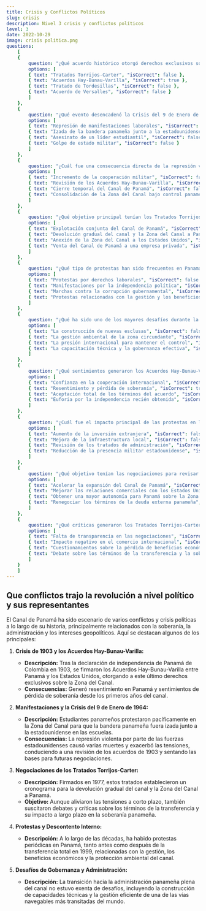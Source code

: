 ```yaml
---
title: Crisis y Conflictos Políticos
slug: crisis
description: Nivel 3 crisis y conflictos políticos
level: 3
date: 2022-10-29
image: crisis politica.png
questions: 
    [
    {
        question: "¿Qué acuerdo histórico otorgó derechos exclusivos sobre la Zona del Canal a los Estados Unidos en 1903?",
        options: [
        { text: "Tratados Torrijos-Carter", "isCorrect": false },
        { text: "Acuerdos Hay-Bunau-Varilla", "isCorrect": true },
        { text: "Tratado de Tordesillas", "isCorrect": false },
        { text: "Acuerdo de Versalles", "isCorrect": false }
        ]
    },
    {
        question: "¿Qué evento desencadenó la Crisis del 9 de Enero de 1964 en la Zona del Canal?",
        options: [
        { text: "Represión de manifestaciones laborales", "isCorrect": false },
        { text: "Izada de la bandera panameña junto a la estadounidense", "isCorrect": true },
        { text: "Asesinato de un líder estudiantil", "isCorrect": false },
        { text: "Golpe de estado militar", "isCorrect": false }
        ]
    },
    {
        question: "¿Cuál fue una consecuencia directa de la represión violenta durante la Crisis del 9 de Enero de 1964?",
        options: [
        { text: "Incremento de la cooperación militar", "isCorrect": false },
        { text: "Revisión de los Acuerdos Hay-Bunau-Varilla", "isCorrect": true },
        { text: "Cierre temporal del Canal de Panamá", "isCorrect": false },
        { text: "Consolidación de la Zona del Canal bajo control panameño", "isCorrect": false }
        ]
    },
    {
        question: "¿Qué objetivo principal tenían los Tratados Torrijos-Carter, firmados en 1977?",
        options: [
        { text: "Explotación conjunta del Canal de Panamá", "isCorrect": false },
        { text: "Devolución gradual del canal y la Zona del Canal a Panamá", "isCorrect": true },
        { text: "Anexión de la Zona del Canal a los Estados Unidos", "isCorrect": false },
        { text: "Venta del Canal de Panamá a una empresa privada", "isCorrect": false }
        ]
    },
    {
        question: "¿Qué tipo de protestas han sido frecuentes en Panamá antes y después de la transferencia total del canal en 1999?",
        options: [
        { text: "Protestas por derechos laborales", "isCorrect": false },
        { text: "Manifestaciones por la independencia política", "isCorrect": false },
        { text: "Marchas contra la corrupción gubernamental", "isCorrect": false },
        { text: "Protestas relacionadas con la gestión y los beneficios del canal", "isCorrect": true }
        ]
    },
    {
        question: "¿Qué ha sido uno de los mayores desafíos durante la transición hacia la administración panameña del canal?",
        options: [
        { text: "La construcción de nuevas esclusas", "isCorrect": false },
        { text: "La gestión ambiental de la zona circundante", "isCorrect": false },
        { text: "La presión internacional para mantener el control", "isCorrect": false },
        { text: "La capacitación técnica y la gobernanza efectiva", "isCorrect": true }
        ]
    },
    {
        question: "¿Qué sentimientos generaron los Acuerdos Hay-Bunau-Varilla en Panamá desde su firma en 1903?",
        options: [
        { text: "Confianza en la cooperación internacional", "isCorrect": false },
        { text: "Resentimiento y pérdida de soberanía", "isCorrect": true },
        { text: "Aceptación total de los términos del acuerdo", "isCorrect": false },
        { text: "Euforia por la independencia recién obtenida", "isCorrect": false }
        ]
    },
    {
        question: "¿Cuál fue el impacto principal de las protestas en la Zona del Canal durante la década de 1960?",
        options: [
        { text: "Aumento de la inversión extranjera", "isCorrect": false },
        { text: "Mejora de la infraestructura local", "isCorrect": false },
        { text: "Revisión de los tratados de administración", "isCorrect": true },
        { text: "Reducción de la presencia militar estadounidense", "isCorrect": false }
        ]
    },
    {
        question: "¿Qué objetivo tenían las negociaciones para revisar los Acuerdos de 1903 después de la Crisis del 9 de Enero de 1964?",
        options: [
        { text: "Acelerar la expansión del Canal de Panamá", "isCorrect": false },
        { text: "Mejorar las relaciones comerciales con los Estados Unidos", "isCorrect": false },
        { text: "Obtener una mayor autonomía para Panamá sobre la Zona del Canal", "isCorrect": true },
        { text: "Renegociar los términos de la deuda externa panameña", "isCorrect": false }
        ]
    },
    {
        question: "¿Qué críticas generaron los Tratados Torrijos-Carter en Panamá a largo plazo?",
        options: [
        { text: "Falta de transparencia en las negociaciones", "isCorrect": false },
        { text: "Impacto negativo en el comercio internacional", "isCorrect": false },
        { text: "Cuestionamientos sobre la pérdida de beneficios económicos", "isCorrect": false },
        { text: "Debate sobre los términos de la transferencia y la soberanía", "isCorrect": true }
        ]
    }
    ]
---
```


## Que conflictos trajo la revolución a nivel político y sus representantes 

El Canal de Panamá ha sido escenario de varios conflictos y crisis políticas a lo largo de su historia, principalmente relacionados con la soberanía, la administración y los intereses geopolíticos. Aquí se destacan algunos de los principales:

1. **Crisis de 1903 y los Acuerdos Hay-Bunau-Varilla:**
    - **Descripción:** Tras la declaración de independencia de Panamá de Colombia en 1903, se firmaron los Acuerdos Hay-Bunau-Varilla entre Panamá y los Estados Unidos, otorgando a este último derechos exclusivos sobre la Zona del Canal.
    - **Consecuencias:** Generó resentimiento en Panamá y sentimientos de pérdida de soberanía desde los primeros años del canal.

2. **Manifestaciones y la Crisis del 9 de Enero de 1964:**
    - **Descripción:** Estudiantes panameños protestaron pacíficamente en la Zona del Canal para que la bandera panameña fuera izada junto a la estadounidense en las escuelas.
    - **Consecuencias:** La represión violenta por parte de las fuerzas estadounidenses causó varias muertes y exacerbó las tensiones, conduciendo a una revisión de los acuerdos de 1903 y sentando las bases para futuras negociaciones.

3. **Negociaciones de los Tratados Torrijos-Carter:**
    - **Descripción:** Firmados en 1977, estos tratados establecieron un cronograma para la devolución gradual del canal y la Zona del Canal a Panamá.
    - **Objetivo:** Aunque aliviaron las tensiones a corto plazo, también suscitaron debates y críticas sobre los términos de la transferencia y su impacto a largo plazo en la soberanía panameña.

4. **Protestas y Descontento Interno:**
    - **Descripción:** A lo largo de las décadas, ha habido protestas periódicas en Panamá, tanto antes como después de la transferencia total en 1999, relacionadas con la gestión, los beneficios económicos y la protección ambiental del canal.

5. **Desafíos de Gobernanza y Administración:**
    - **Descripción:** La transición hacia la administración panameña plena del canal no estuvo exenta de desafíos, incluyendo la construcción de capacidades técnicas y la gestión eficiente de una de las vías navegables más transitadas del mundo.


<MyComponent level={3} client:only="react" />
